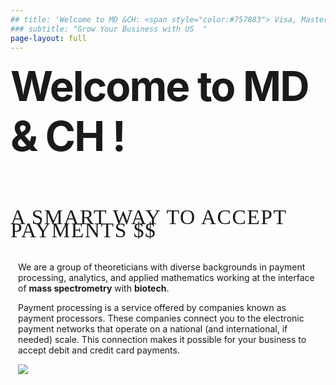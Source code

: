 ```yaml
---
## title: 'Welcome to MD &CH: <span style="color:#757883"> Visa, Master Card, Amex, Discover..</span>'
### subtitle: "Grow Your Business with US  "
page-layout: full
---
```

<div class="gradient-text">

<span style="font-size: 4.1rem; letter-spacing: -2px; font-weight:700;">
Welcome to MD & CH ! <br>
<br>
</span>
<span style="font-size: 2.1rem; letter-spacing: 1.5px; line-height: 0.6; font-family:Economica; text-transform:uppercase;">
A Smart Way to Accept Payments $$
</span>
</div>

::::{.cmm-background}
::: {.content-container}
::: {.top-story }


::: grid
::: {.g-col-10 .g-col-lg-10 .top-story-text .sand-background style="padding: 12px;"}

We are a group of theoreticians with diverse backgrounds in payment processing, analytics, and applied mathematics working at the interface of **mass spectrometry** with **biotech**. 

Payment processing is a service offered by companies known as payment processors. These companies connect you to the electronic payment networks that operate on a national (and international, if needed) scale. This connection makes it possible for your business to accept debit and credit card payments.

![](/img/background-3.jpg)
:::

:::
 


:::
:::
::::

